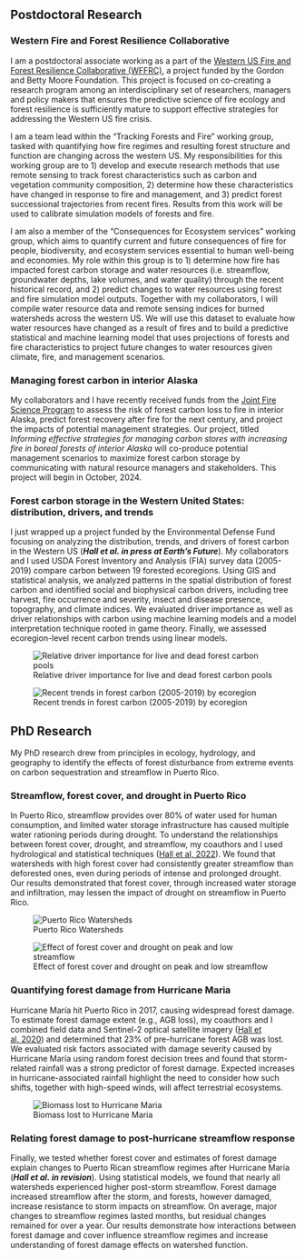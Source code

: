 ## Postdoctoral Research

### Western Fire and Forest Resilience Collaborative

I am a postdoctoral associate working as a part of the [Western US Fire and Forest Resilience Collaborative (WFFRC)](https://www.caryinstitute.org/science/research-projects/western-fire-forest-resilience-collaborative), a project funded by the Gordon and Betty Moore Foundation. This project is focused on co-creating a research program among an interdisciplinary set of researchers, managers and policy makers that ensures the predictive science of fire ecology and forest resilience is sufficiently mature to support effective strategies for addressing the Western US fire crisis.

I am a team lead within the "Tracking Forests and Fire" working group, tasked with quantifying how fire regimes and resulting forest structure and function are changing across the western US. My responsibilities for this working group are to 1) develop and execute research methods that use remote sensing to track forest characteristics such as carbon and vegetation community composition, 2) determine how these characteristics have changed in response to fire and management, and 3) predict forest successional trajectories from recent fires. Results from this work will be used to calibrate simulation models of forests and fire.

I am also a member of the "Consequences for Ecosystem services" working group, which aims to quantify current and future consequences of fire for people, biodiversity, and ecosystem services essential to human well-being and economies. My role within this group is to 1) determine how fire has impacted forest carbon storage and water resources (i.e. streamflow, groundwater depths, lake volumes, and water quality) through the recent historical record, and 2) predict changes to water resources using forest and fire simulation model outputs. Together with my collaborators, I will compile water resource data and remote sensing indices for burned watersheds across the western US. We will use this dataset to evaluate how water resources have changed as a result of fires and to build a predictive statistical and machine learning model that uses projections of forests and fire characteristics to project future changes to water resources given climate, fire, and management scenarios.

### Managing forest carbon in interior Alaska

My collaborators and I have recently received funds from the [Joint Fire Science Program](https://www.firescience.gov/ords/prd/jf_jfsp/jf_jfsp/r/jfspublic/home) to assess the risk of forest carbon loss to fire in interior Alaska, predict forest recovery after fire for the next century, and project the impacts of potential management strategies. Our project, titled *Informing effective strategies for managing carbon stores with increasing fire in boreal forests of interior Alaska* will co-produce potential management scenarios to maximize forest carbon storage by communicating with natural resource managers and stakeholders. This project will begin in October, 2024.

### **Forest carbon storage in the Western United States: distribution, drivers, and trends**

I just wrapped up a project funded by the Environmental Defense Fund focusing on analyzing the distribution, trends, and drivers of forest carbon in the Western US (***Hall et al. in press at Earth's Future***). My collaborators and I used USDA Forest Inventory and Analysis (FIA) survey data (2005-2019) compare carbon between 19 forested ecoregions. Using GIS and statistical analysis, we analyzed patterns in the spatial distribution of forest carbon and identified social and biophysical carbon drivers, including tree harvest, fire occurrence and severity, insect and disease presence, topography, and climate indices. We evaluated driver importance as well as driver relationships with carbon using machine learning models and a model interpretation technique rooted in game theory. Finally, we assessed ecoregion-level recent carbon trends using linear models.

![Relative driver importance for live and dead forest carbon pools](Hall2024_Figure2_map_grouped_importance_12km_livedead.jpg)

![Recent trends in forest carbon (2005-2019) by ecoregion](Hall2024_Figure5_CTrends_livedead.jpg)

## PhD Research

My PhD research drew from principles in ecology, hydrology, and geography to identify the effects of forest disturbance from extreme events on carbon sequestration and streamflow in Puerto Rico.

### Streamflow, forest cover, and drought in Puerto Rico

In Puerto Rico, streamflow provides over 80% of water used for human consumption, and limited water storage infrastructure has caused multiple water rationing periods during drought. To understand the relationships between forest cover, drought, and streamflow, my coauthors and I used hydrological and statistical techniques ([Hall et al, 2022](https://onlinelibrary.wiley.com/doi/abs/10.1002/hyp.14551)). We found that watersheds with high forest cover had consistently greater streamflow than deforested ones, even during periods of intense and prolonged drought. Our results demonstrated that forest cover, through increased water storage and infiltration, may lessen the impact of drought on streamflow in Puerto Rico.

![Puerto Rico Watersheds](Ch1_WatershedMap3.jpg)

![Effect of forest cover and drought on peak and low streamflow](CH1_Coef_wetdry_20watersheds_Sub2.jpg)

### Quantifying forest damage from Hurricane Maria

Hurricane María hit Puerto Rico in 2017, causing widespread forest damage. To estimate forest damage extent (e.g., AGB loss), my coauthors and I combined field data and Sentinel-2 optical satellite imagery ([Hall et al. 2020](https://www.nature.com/articles/s41598-020-61164-2)) and determined that 23% of pre-hurricane forest AGB was lost. We evaluated risk factors associated with damage severity caused by Hurricane María using random forest decision trees and found that storm-related rainfall was a strong predictor of forest damage. Expected increases in hurricane-associated rainfall highlight the need to consider how such shifts, together with high-speed winds, will affect terrestrial ecosystems.

![Biomass lost to Hurricane Maria](CH2_NPV_AGBdam_190812.jpg)

### Relating forest damage to post-hurricane streamflow response

Finally, we tested whether forest cover and estimates of forest damage explain changes to Puerto Rican streamflow regimes after Hurricane María (***Hall et al. in revision***). Using statistical models, we found that nearly all watersheds experienced higher post-storm streamflow. Forest damage increased streamflow after the storm, and forests, however damaged, increase resistance to storm impacts on streamflow. On average, major changes to streamflow regimes lasted months, but residual changes remained for over a year. Our results demonstrate how interactions between forest damage and cover influence streamflow regimes and increase understanding of forest damage effects on watershed function.
